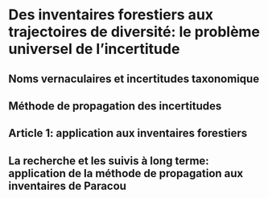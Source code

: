 # Des inventaires forestiers aux trajectoires de diversité: le problème universel de l'incertitude

## Noms vernaculaires et incertitudes taxonomique


## Méthode de propagation des incertitudes


## Article 1: application aux inventaires forestiers


## La recherche et les suivis à long terme: application de la méthode de propagation aux inventaires de Paracou



